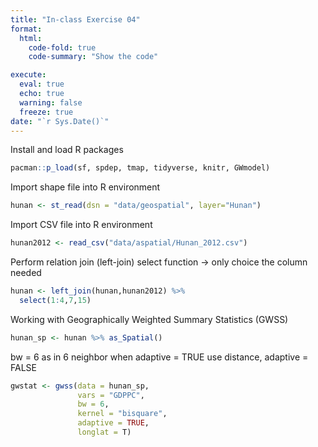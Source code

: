 ```yaml
---
title: "In-class Exercise 04"
format:
  html:
    code-fold: true
    code-summary: "Show the code"

execute: 
  eval: true
  echo: true
  warning: false
  freeze: true
date: "`r Sys.Date()`"
---
```


Install and load R packages

```r
pacman::p_load(sf, spdep, tmap, tidyverse, knitr, GWmodel)
```

Import shape file into R environment

```r
hunan <- st_read(dsn = "data/geospatial", layer="Hunan")
```

Import CSV file into R environment

```r
hunan2012 <- read_csv("data/aspatial/Hunan_2012.csv")
```

Perform relation join (left-join) select function -\> only choice the column needed

```r
hunan <- left_join(hunan,hunan2012) %>%
  select(1:4,7,15)
```

Working with Geographically Weighted Summary Statistics (GWSS)

```r
hunan_sp <- hunan %>% as_Spatial()
```

bw = 6 as in 6 neighbor when adaptive = TRUE use distance, adaptive = FALSE

```r
gwstat <- gwss(data = hunan_sp,
               vars = "GDPPC",
               bw = 6,
               kernel = "bisquare",
               adaptive = TRUE,
               longlat = T)

```
